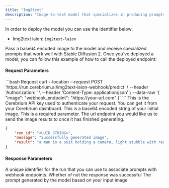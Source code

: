 ```yaml
---
title: "Img2text"
description: "Image-to-text model that specializes in producing prompts to work with Stable Diffusion 2"
---
```


In order to deploy the model you can use the identifier below:

- Img2text laion: `img2text-laion`

Pass a base64 encoded image to the model and receive specialized prompts that work well with Stable Diffusion 2. Once you've deployed a model, you can follow this example of how to call the deployed endpoint:

#### Request Parameters

<RequestExample>
```bash Request
  curl --location --request POST 'https://run.cerebrium.ai/img2text-laion-webhook/predict' \
      --header 'Authorization: <API_KEY>' \
      --header 'Content-Type: application/json' \
      --data-raw '{
        "image": <BASE_64_STRING>
        "webhook_endpoint": "https://your-url.com"
      }'
```
</RequestExample>

<ParamField header="Authorization" type="string" required>
  This is the Cerebrium API key used to authenticate your request. You can get it from your Cerebrium dashboard.
</ParamField>
<ParamField body="image" type="string" required>
   This is a base64 encoded string of your initial image. This is a required parameter.
</ParamField>
<ParamField body="webhook_endpoint" type="string" optional>
   The url endpoint you would like us to send the image results to once it has finished generating.
</ParamField>
<ResponseExample>

```json Response
{
    "run_id": "<UUID_STRING>",
    "message": "Successfully generated image",
    "result": "a man in a suit holding a camera, light stubble with red shirt, mateo dineen, vp of marketing, miro, speech, slight friendly smile, photo taken in 2018, xiaofan zhang, young male, charlie cox, 2014, more details, amber, very consistent, very detailed picture, front facing, awarded, 3 meters"
}
```
</ResponseExample>

#### Response Parameters

<ResponseField name="run_id" type="string" required>
  A unique identifier for the run that you can use to associate prompts with webhook endpoints.
</ResponseField>
<ResponseField name="message" type="string" required>
  Whether of not the response was successful
</ResponseField>
<ResponseField name="result" type="string" required>
  The prompt generated by the model based on your input image 
</ResponseField>
